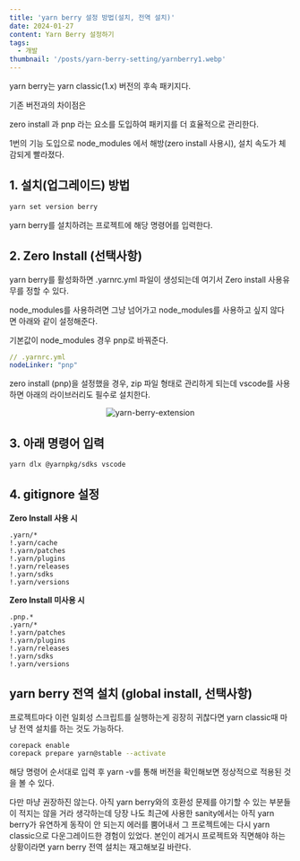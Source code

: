 ```yaml
---
title: 'yarn berry 설정 방법(설치, 전역 설치)'
date: 2024-01-27
content: Yarn Berry 설정하기
tags:
  - 개발
thumbnail: '/posts/yarn-berry-setting/yarnberry1.webp'
---
```


yarn berry는 yarn classic(1.x) 버전의 후속 패키지다.

기존 버전과의 차이점은

zero install 과 pnp 라는 요소를 도입하여 패키지를 더 효율적으로 관리한다.

1번의 기능 도입으로 node_modules 에서 해방(zero install 사용시), 설치 속도가 체감되게 빨라졌다.

## 1. 설치(업그레이드) 방법

```bash
yarn set version berry
```

yarn berry를 설치하려는 프로젝트에 해당 명령어를 입력한다.

## ​2. Zero Install (선택사항)

yarn berry를 활성화하면 .yarnrc.yml 파일이 생성되는데 여기서 Zero install 사용유무를 정할 수 있다.

node_modules를 사용하려면 그냥 넘어가고 node_modules를 사용하고 싶지 않다면 아래와 같이 설정해준다.

기본값이 node_modules 경우 pnp로 바꿔준다.

```bash:.yarnrc.yml
// .yarnrc.yml
nodeLinker: "pnp"
```

zero install (pnp)을 설정했을 경우, zip 파일 형태로 관리하게 되는데 vscode를 사용하면 아래의 라이브러리도 필수로 설치한다.

<div align='center'>

![yarn-berry-extension](/posts/yarn-berry-setting/yarnberry2.png)

</div>

## 3. 아래 명령어 입력

```bash
yarn dlx @yarnpkg/sdks vscode
```

## 4. gitignore 설정

**Zero Install <span className='text-blue-500'>사용</span> 시**

```text:.gitignore
.yarn/*
!.yarn/cache
!.yarn/patches
!.yarn/plugins
!.yarn/releases
!.yarn/sdks
!.yarn/versions
```

**Zero Install <span className='text-red-500'>미사용</span> 시**

```text:.gitignore
.pnp.*
.yarn/*
!.yarn/patches
!.yarn/plugins
!.yarn/releases
!.yarn/sdks
!.yarn/versions
```

## yarn berry 전역 설치 (global install, 선택사항)

프로젝트마다 이런 일회성 스크립트를 실행하는게 굉장히 귀찮다면 yarn classic때 마냥 전역 설치를 하는 것도 가능하다.

```bash
corepack enable
corepack prepare yarn@stable --activate
```

해당 명령어 순서대로 입력 후 yarn -v를 통해 버전을 확인해보면 정상적으로 적용된 것을 볼 수 있다.

다만 마냥 권장하진 않는다. 아직 yarn berry와의 호환성 문제를 야기할 수 있는 부분들이 적지는 않을 거라 생각하는데 당장 나도 최근에 사용한 sanity에서는 아직 yarn berry가 유연하게 동작이 안 되는지 에러를 뿜어내서 그 프로젝트에는 다시 yarn classic으로 다운그레이드한 경험이 있었다. 본인이 레거시 프로젝트와 직면해야 하는 상황이라면 yarn berry 전역 설치는 재고해보길 바란다.

